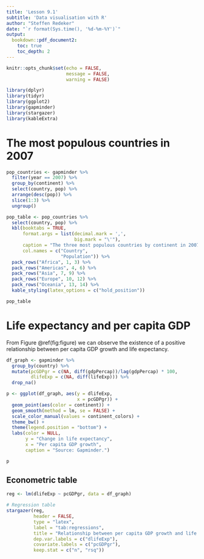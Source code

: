 ```yaml
---
title: 'Lesson 9.1'
subtitle: 'Data visualisation with R'
author: "Steffen Redeker"
date: "`r format(Sys.time(), '%d-%m-%Y')`"
output:
  bookdown::pdf_document2:
    toc: true
    toc_depth: 2
---
```


```r

knitr::opts_chunk$set(echo = FALSE,
                      message = FALSE,
                      warning = FALSE)

library(dplyr)
library(tidyr)
library(ggplot2)
library(gapminder)
library(stargazer)
library(kableExtra)

```

# The most populous countries in 2007

```r

pop_countries <- gapminder %>% 
  filter(year == 2007) %>% 
  group_by(continent) %>%
  select(country, pop) %>% 
  arrange(desc(pop)) %>% 
  slice(1:3) %>% 
  ungroup()

pop_table <- pop_countries %>%
  select(country, pop) %>% 
  kbl(booktabs = TRUE,
      format.args = list(decimal.mark = ',',
                         big.mark = "\'"),
      caption = "The three most populous countries by continent in 2007. Source: Gapminder.",
      col.names = c("Country",
                    "Population")) %>% 
  pack_rows("Africa", 1, 3) %>%
  pack_rows("Americas", 4, 6) %>%
  pack_rows("Asia", 7, 9) %>%
  pack_rows("Europe", 10, 12) %>%
  pack_rows("Oceania", 13, 14) %>%
  kable_styling(latex_options = c("hold_position"))

pop_table

```

# Life expectancy and per capita GDP

From Figure \@ref(fig:figure) we can observe the existence of a positive relationship between per capita GDP growth and life expectancy.

```r

df_graph <- gapminder %>% 
  group_by(country) %>% 
  mutate(pcGDPgr = c(NA, diff(gdpPercap))/lag(gdpPercap) * 100,
         dlifeExp = c(NA, diff(lifeExp))) %>% 
  drop_na()

p <- ggplot(df_graph, aes(y = dlifeExp,
                          x = pcGDPgr)) +
  geom_point(aes(color = continent)) + 
  geom_smooth(method = lm, se = FALSE) + 
  scale_color_manual(values = continent_colors) + 
  theme_bw() + 
  theme(legend.position = "bottom") +
  labs(color = NULL,
       y = "Change in life expectancy",
       x = "Per capita GDP growth",
       caption = "Source: Gapminder.")

p

```

## Econometric table

```r

reg <- lm(dlifeExp ~ pcGDPgr, data = df_graph)

# Regression table
stargazer(reg,
          header = FALSE,
          type = "latex",
          label = "tab:regressions",
          title = "Relationship between per capita GDP growth and life expectancy, 1952-2007.",
          dep.var.labels = c("dlifeExp"),
          covariate.labels = c("pcGDPgr"),
          keep.stat = c("n", "rsq"))

```
